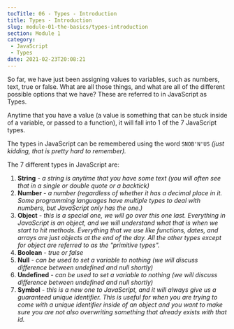 ```yaml
---
tocTitle: 06 - Types - Introduction
title: Types - Introduction
slug: module-01-the-basics/types-introduction
section: Module 1
category:
 - JavaScript
 - Types
date: 2021-02-23T20:08:21
---
```


So far, we have just been assigning values to variables, such as numbers, text, true or false. What are all those things, and what are all of the different possible options that we have? These are referred to in JavaScript as Types.

Anytime that you have a value (a value is something that can be stuck inside of a variable, or passed to a function), it will fall into 1 of the 7 JavaScript types.

The types in JavaScript can be remembered using the word `SNOB'N'US` _(just kidding, that is pretty hard to remember)._

The 7 different types in JavaScript are:

1. **String** - _a string is anytime that you have some text (you will often see that in a single or double quote or a backtick)_
1. **Number** - _a number (regardless of whether it has a decimal place in it. Some programming languages have multiple types to deal with numbers, but JavaScript only has the one.)_
1. **Object** - _this is a special one, we will go over this one last. Everything in JavaScript is an object, and we will understand what that is when we start to hit methods. Everything that we use like functions, dates, and arrays are just objects at the end of the day. All the other types except for object are referred to as the "primitive types"._
1. **Boolean** - _true or false_
1. **Null** - _can be used to set a variable to nothing (we will discuss difference between undefined and null shortly)_
1. **Undefined** - _can be used to set a variable to nothing (we will discuss difference between undefined and null shortly)_
1. **Symbol** - _this is a new one to JavaScript, and it will always give us a guaranteed unique identifier. This is useful for when you are trying to come with a unique identifier inside of an object and you want to make sure you are not also overwriting something that already exists with that id._
